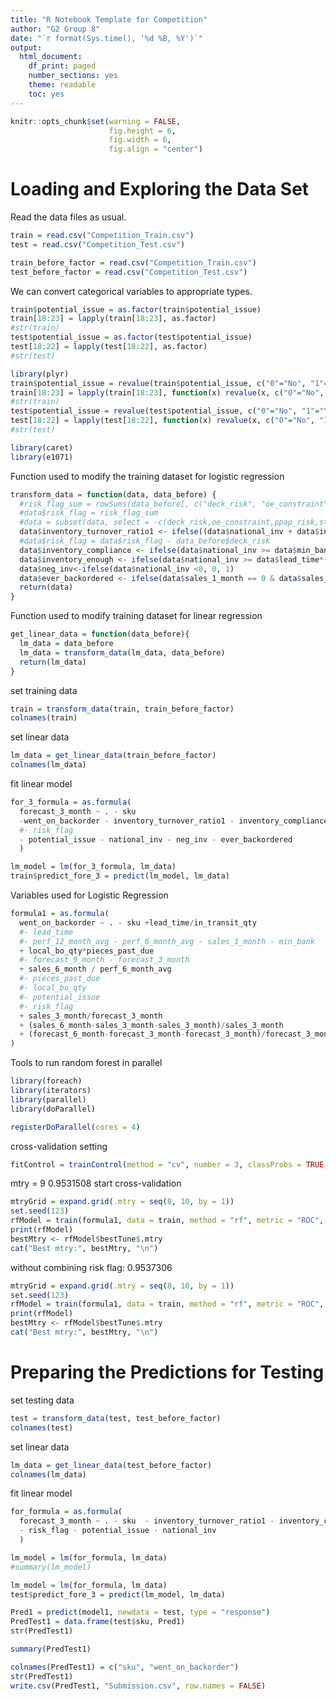 ```yaml
---
title: "R Notebook Template for Competition"
author: "G2 Group 8"
date: "`r format(Sys.time(), '%d %B, %Y')`"
output:
  html_document:
    df_print: paged
    number_sections: yes
    theme: readable
    toc: yes
---
```


```r
knitr::opts_chunk$set(warning = FALSE, 
                      fig.height = 6,
                      fig.width = 6,
                      fig.align = "center")
```


# Loading and Exploring the Data Set


Read the data files as usual.
```r
train = read.csv("Competition_Train.csv")
test = read.csv("Competition_Test.csv")
```

```r
train_before_factor = read.csv("Competition_Train.csv")
test_before_factor = read.csv("Competition_Test.csv")
```

We can convert categorical variables to appropriate types.
```r
train$potential_issue = as.factor(train$potential_issue)
train[18:23] = lapply(train[18:23], as.factor)
#str(train)
test$potential_issue = as.factor(test$potential_issue)
test[18:22] = lapply(test[18:22], as.factor)
#str(test)

```


```r
library(plyr)
train$potential_issue = revalue(train$potential_issue, c("0"="No", "1"="Yes"))
train[18:23] = lapply(train[18:23], function(x) revalue(x, c("0"="No", "1"="Yes")))
#str(train)
test$potential_issue = revalue(test$potential_issue, c("0"="No", "1"="Yes"))
test[18:22] = lapply(test[18:22], function(x) revalue(x, c("0"="No", "1"="Yes")))
#str(test)
```


```r
library(caret)
library(e1071)
```

Function used to modify the training dataset for logistic regression

```r
transform_data = function(data, data_before) {
  #risk_flag_sum = rowSums(data_before[, c("deck_risk", "oe_constraint", "ppap_risk", "stop_auto_buy","rev_stop")])
  #data$risk_flag = risk_flag_sum
  #data = subset(data, select = -c(deck_risk,oe_constraint,ppap_risk,stop_auto_buy,rev_stop))
  data$inventory_turnover_ratio1 <- ifelse((data$national_inv + data$in_transit_qty) == 0, 0, data$sales_1_month / ((data$national_inv + data$in_transit_qty) / 2))
  #data$risk_flag = data$risk_flag - data_before$deck_risk
  data$inventory_compliance <- ifelse(data$national_inv >= data$min_bank, 1, 0)  
  data$inventory_enough <- ifelse(data$national_inv >= data$lead_time*(data$forecast_3_month/90), 1, 0)
  data$neg_inv<-ifelse(data$national_inv <0, 0, 1)
  data$ever_backordered <- ifelse(data$sales_1_month == 0 & data$sales_3_month == 0 & data$sales_6_month == 0 & data$sales_9_month == 0, 1, 0)
  return(data)
}
```

Function used to modify training dataset for linear regression

```r
get_linear_data = function(data_before){
  lm_data = data_before
  lm_data = transform_data(lm_data, data_before)
  return(lm_data)
}
```

set training data 
```r
train = transform_data(train, train_before_factor)
colnames(train)
```
set linear data
```r
lm_data = get_linear_data(train_before_factor)
colnames(lm_data)
```
fit linear model
```r
for_3_formula = as.formula(
  forecast_3_month ~ . - sku
  -went_on_backorder - inventory_turnover_ratio1 - inventory_compliance
  #- risk_flag 
  - potential_issue - national_inv - neg_inv - ever_backordered   
  )
```


```r
lm_model = lm(for_3_formula, lm_data)
train$predict_fore_3 = predict(lm_model, lm_data)
```

Variables used for Logistic Regression

```r
formula1 = as.formula(
  went_on_backorder ~ . - sku +lead_time/in_transit_qty 
  #- lead_time
  #- perf_12_month_avg - perf_6_month_avg - sales_1_month - min_bank
  + local_bo_qty*pieces_past_due
  #- forecast_9_month - forecast_3_month
  + sales_6_month / perf_6_month_avg
  #- pieces_past_due
  #- local_bo_qty
  #- potential_issue
  #- risk_flag
  + sales_3_month/forecast_3_month
  + (sales_6_month-sales_3_month-sales_3_month)/sales_3_month
  + (forecast_6_month-forecast_3_month-forecast_3_month)/forecast_3_month
)
```


Tools to run random forest in parallel

```r
library(foreach)
library(iterators)
library(parallel)
library(doParallel)

```

```r
registerDoParallel(cores = 4)
```

cross-validation setting
```r
fitControl = trainControl(method = "cv", number = 3, classProbs = TRUE, summaryFunction = twoClassSummary, allowParallel = TRUE, verboseIter = TRUE)
```

mtry = 9 0.9531508
start cross-validation
```r
mtryGrid = expand.grid(.mtry = seq(8, 10, by = 1))
set.seed(123)
rfModel = train(formula1, data = train, method = "rf", metric = "ROC", trControl = fitControl, tuneGrid = mtryGrid, ntree = 900, nodesize = 10)
print(rfModel)
bestMtry <- rfModel$bestTune$.mtry
cat("Best mtry:", bestMtry, "\n")
```
without combining risk flag: 0.9537306
```r
mtryGrid = expand.grid(.mtry = seq(8, 10, by = 1))
set.seed(123)
rfModel = train(formula1, data = train, method = "rf", metric = "ROC", trControl = fitControl, tuneGrid = mtryGrid, ntree = 900, nodesize = 10)
print(rfModel)
bestMtry <- rfModel$bestTune$.mtry
cat("Best mtry:", bestMtry, "\n")
```



# Preparing the Predictions for Testing

set testing data 
```r
test = transform_data(test, test_before_factor)
colnames(test)
```
set linear data
```r
lm_data = get_linear_data(test_before_factor)
colnames(lm_data)
```
fit linear model
```r
for_formula = as.formula(
  forecast_3_month ~ . - sku  - inventory_turnover_ratio1 - inventory_compliance
  - risk_flag - potential_issue - national_inv
  )
```


```r
lm_model = lm(for_formula, lm_data)
#summary(lm_model)
```

```r
lm_model = lm(for_formula, lm_data)
test$predict_fore_3 = predict(lm_model, lm_data)
```

```r
Pred1 = predict(model1, newdata = test, type = "response")
PredTest1 = data.frame(test$sku, Pred1)
str(PredTest1)
```

```r
summary(PredTest1)
```

```r
colnames(PredTest1) = c("sku", "went_on_backorder")
str(PredTest1)
write.csv(PredTest1, "Submission.csv", row.names = FALSE)
```